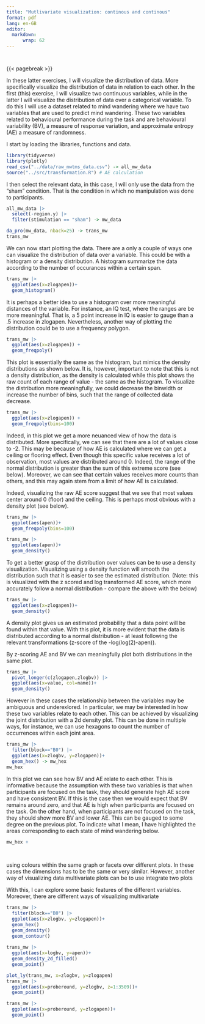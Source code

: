 ```yaml
---
title: "Mutlivariate visualization: continous and continous"
format: pdf
lang: en-GB
editor: 
  markdown:
      wrap: 62
---
```


```r

```


```r

```


{{< pagebreak >}}


In these latter exercises, I will visualize the distribution of data. More specifically visualize the distribution of data in relation to each other. In the first (this) exercise, I will visualize two continuous variables, while in the latter I will visualize the distribution of data over a categorical variable. To do this I will use a dataset related to mind wandering where we have two variables that are used to predict mind wandering. These two variables related to behavioural performance during the task and are behavioural variability (BV), a measure of response variation, and approximate entropy (AE) a measure of randomness.

I start by loading the libraries, functions and data. 

```r
library(tidyverse)
library(plotly)
read_csv("../data/raw_mwtms_data.csv") -> all_mw_data 
source("../src/transformation.R") # AE calculation
```

I then select the relevant data, in this case, I will only use the data from the "sham" condition. That is the condition in which no manipulation was done to participants. 

```r
all_mw_data |> 
  select(-region.y) |>
  filter(stimulation == "sham") -> mw_data

da_pro(mw_data, nback=25) -> trans_mw
trans_mw
```

We can now start plotting the data. There are a only a couple of ways one can visualize the distribution of data over a variable. This could be with a histogram or a density distribution. A histogram summarize the data according to the number of occurances within a certain span. 

```r
trans_mw |>
  ggplot(aes(x=zlogapen))+
  geom_histogram()
```

It is perhaps a better idea to use a histogram over more meaningful distances of the variable. For instance, an IQ test, where the ranges are be more meaningful. That is, a 5 point increase in IQ is easier to gauge than a .5 increase in zlogapen. Nevertheless, another way of plotting the distribution could be to use a frequency polygon.

```r
trans_mw |>
  ggplot(aes(x=zlogapen)) +
  geom_freqpoly()
```

This plot is essentially the same as the histogram, but mimics the density distributions as shown below. It is, however, important to note that this is not a density distribution, as the density is calculated while this plot shows the raw count of each range of value - the same as the histogram. To visualize the distribution more meaningfully, we could decrease the binwidth or increase the number of bins, such that the range of collected data decrease. 

```r
trans_mw |>
  ggplot(aes(x=zlogapen)) +
  geom_freqpoly(bins=100)
```

Indeed, in this plot we get a more neuanced view of how the data is distributed. More specifically, we can see that there are a lot of values close to -2. This may be because of how AE is calculated where we can get a ceiling or flooring effect. Even though this specific value receives a lot of observation, most values are distributed around 0. Indeed, the range of the normal distribution is greater than the sum of this extreme score (see below). Moreover, we can see that certain values receives more counts than others, and this may again stem from a limit of how AE is calculated. 

Indeed, visualizing the raw AE score suggest that we see that most values center around 0 (floor) and the ceiling. This is perhaps most obvious with a density plot (see below). 

```r
trans_mw |> 
  ggplot(aes(apen))+ 
  geom_freqpoly(bins=100)
```

```r
trans_mw |>
  ggplot(aes(apen))+
  geom_density()
```

To get a better grasp of the distribution over values can be to use a density visualization. Visualizing using a density function will smooth the distribution such that it is easier to see the estimated distribution. (Note: this is visualized with the z scored and log transformed AE score, which more accurately follow a normal distribution - compare the above with the below)

```r
trans_mw |>
  ggplot(aes(x=zlogapen))+
  geom_density()
```

A density plot gives us an estimated probability that a data point will be found within that value. With this plot, it is more evident that the data is distributed according to a normal distribution - at least following the relevant transformations (z-score of the -log(log(2)-apen)). 

By z-scoring AE and BV we can meaningfully plot both distributions in the same plot.  

```r
trans_mw |>
  pivot_longer(c(zlogapen,zlogbv)) |>
  ggplot(aes(x=value, col=name))+
  geom_density()
```

However in these cases the relationship between the variables may be ambiguous and underexlored. In particular, we may be interested in how these two variables relate to each other. This can be achieved by visualizing the joint distribution with a 2d density plot. This can be done in multiple ways, for instance, we can use hexagons to count the number of occurrences within each joint area.

```r
trans_mw |> 
  filter(block=="B0") |>
  ggplot(aes(x=zlogbv, y=zlogapen))+ 
  geom_hex() -> mw_hex
mw_hex
```

In this plot we can see how BV and AE relate to each other. This is informative because the assumption with these two variables is that when participants are focused on the task, they should generate high AE score and have consistent BV. If this is the case then we would expect that BV remains around zero, and that AE is high when participants are focused on the task. On the other hand, when participants are not focused on the task, they should show more BV and lower AE. This can be gauged to some degree on the previous plot. To indicate what I mean, I have highlighted the areas corresponding to each state of mind wandering below.

```r
mw_hex +
  
  
```





using colours within the same graph or facets over different plots. In these cases the dimensions has to be the same or very similar. However, another way of visualizing data multivariate plots can be to use integrate two plots 

With this, I can explore some basic features of the different variables. Moreover, there are different ways of visualizing multivariate 

```r
trans_mw |> 
  filter(block=="B0") |>
  ggplot(aes(x=zlogbv, y=zlogapen))+ 
  geom_hex()
  geom_density()
  geom_contour()
  
trans_mw |> 
  ggplot(aes(x=logbv, y=apen))+
  geom_density_2d_filled()
  geom_point()
```

```r
plot_ly(trans_mw, x=zlogbv, y=zlogapen)
trans_mw |> 
  ggplot(aes(x=proberound, y=zlogbv, z=1:3509))+ 
  geom_point()
```

```r
trans_mw |> 
  ggplot(aes(x=proberound, y=zlogapen))+ 
  geom_point()
```




